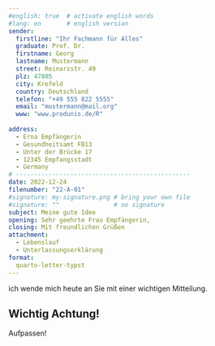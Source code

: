 ```yaml
---
#english: true  # activate english words
#lang: en       # english version
sender:
  firstline: "Ihr Fachmann für Alles"
  graduate: Prof. Dr.
  firstname: Georg
  lastname: Mustermann
  street: Reinarzstr. 49
  plz: 47805
  city: Krefeld
  country: Deutschland
  telefon: "+49 555 822 5555"
  email: "mustermann@mail.org"
  www: "www.produnis.de/R"
  
address:
  - Erna Empfängerin
  - Gesundheitsamt FB13
  - Unter der Brücke 17
  - 12345 Empfangsstadt
  - Germany
# ------------------------------------------------  
date: 2022-12-24
filenumber: "22-A-01"
#signature: my-signature.png # bring your own file 
#signature: ""               # no signature
subject: Meine gute Idee
opening: Sehr geehrte Frau Empfängerin,
closing: Mit freundlichen Grüßen
attachment:
  - Lebenslauf
  - Unterlassungserklärung
format:
  quarto-letter-typst
---
```



ich wende mich heute an Sie mit einer wichtigen Mitteilung.

::: {.callout-important}
## Wichtig Achtung!

Aufpassen!
:::

```{=typst}
#lorem(500)
```



